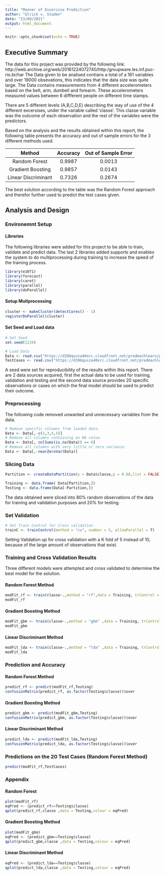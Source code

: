 ```yaml
---
title: "Manner of Excercise Prediction"
author: "Ulrich v. Staden"
date: "23/09/2021"
output: html_document
---
```


```r
knitr::opts_chunk$set(echo = TRUE)
```

## Executive Summary
The data for this project was provided by the following link: http://web.archive.org/web/20161224072740/http:/groupware.les.inf.puc-rio.br/har
The Data given to be analised contians a total of a 161 variables and over 19000 obsevations, this indicates that the data size was quite large.
The Data contains measurements from 4 different accelerometers based on the belt, arm, dumbell and forearm. These accelerometers measured values
between 6 diffferent people on different time stamps.

There are 5 different levels (A,B,C,D,E) describing the way of use of the 4 different excersises, under the variable called 'classe'. This classe 
variable was the outcome of each observation and the rest of the variables were the predictors. 

Based on the analysis and the results obtained within this report, the following table presents the accuracy and out of sample errors for the 3 
different methods used.

|        Method       | Accuracy | Out of Sample Error   |
|:-------------------:|:--------:|:---------------------:|
|    Random Forest    |  0.9987  | 0.0013                |
|  Gradient Boosting  |  0.9857  | 0.0143                |
| Linear Discriminant |  0.7326  | 0.2674                |

The best solution according to the table was the Random Forest approach and therefor further used to predict the test cases given.

## Analysis and Design
### Environemnt Setup
#### Libraries

The following libraries were added for this project to be able to train, validate and predict data. The last 2 libraries added supports and 
enables the system to do multiprocessing during training to increase the speed of the training process.
```r
library(e1071)
library(forecast)
library(caret)
library(parallel)
library(doParallel)
```

#### Setup Multprocessing
```r
cluster <- makeCluster(detectCores() - 1)
registerDoParallel(cluster)
```

#### Set Seed and Load data
```r
# Set Seed
set.seed(1234)

# Load Data
Data <- read.csv("https://d396qusza40orc.cloudfront.net/predmachlearn/pml-training.csv")
TestCases <- read.csv("https://d396qusza40orc.cloudfront.net/predmachlearn/pml-testing.csv")

```
A seed were set for reproducibility of the results within this report. There are 2 data sources acquired, first the actual data to be used for
training, validation and testing and the second data source provides 20 specific observations or cases on which the final model should be used 
to predict their outcome.

### Preprocessing

The following code removed unwanted and unnecessary variables from the data.
```r
# Remove specific columns from loaded data. 
Data <- Data[,-c(1,3,4,5)]
# Remove all columns containing an NA value.
Data <- Data[, colSums(is.na(Data)) == 0]
# Remove all columns with very little or zero variance.
Data <- Data[,-nearZeroVar(Data)]
```

### Slicing Data

```r
Partition <- createDataPartition(y = Data$classe,p = 0.80,list = FALSE)

Training <- data.frame( Data[Partition,])
Testing <- data.frame(Data[-Partition,])
```

The data obtained were sliced into 80% random observations of the data for training and validation purposes and 20% for testing.

### Set Validation
```r
# Set Train Control for Cross validation
trainC <- trainControl(method = "cv", number = 5, allowParallel = T)
```

Setting Validation up for cross validation with a K fold of 5 instead of 10, because of the large amount of observations that exist.

### Training and Cross Validation Results
Three different models were attempted and cross validated to determine the best model for the solution.

#### Random Forest Method
```r
modFit_rf <- train(classe~.,method = "rf",data = Training, trControl = trainC)
modFit_rf
```
#### Gradient Boosting Method
```r
modFit_gbm <- train(classe~.,method = "gbm" ,data = Training, trControl = trainC,verbose = FALSE)
modFit_gbm
```
#### Linear Discriminant Method
```r
modFit_lda <- train(classe~.,method = "lda" ,data = Training, trControl = trainC)
modFit_lda
```

### Prediction and Accuracy
#### Random Forest Method
```r
predict_rf <- predict(modFit_rf,Testing)
confusionMatrix(predict_rf, as.factor(Testing$classe))$over
```
#### Gradient Boosting Method
```r
predict_gbm <- predict(modFit_gbm,Testing)
confusionMatrix(predict_gbm, as.factor(Testing$classe))$over
```
#### Linear Discriminant Method
```r
predict_lda <- predict(modFit_lda,Testing)
confusionMatrix(predict_lda, as.factor(Testing$classe))$over
```
### Predictions on the 20 Test Cases (Random Forest Method)
```r
predict(modFit_rf,TestCases)
```

### Appendix
#### Random Forest
```r
plot(modFit_rf)
eqPred <- (predict_rf==Testing$classe)
qplot(predict_rf,classe ,data = Testing,colour = eqPred)
```

#### Gradient Boosting Method
```r
plot(modFit_gbm)
eqPred <- (predict_gbm==Testing$classe)
qplot(predict_gbm,classe ,data = Testing,colour = eqPred)
```

#### Linear Discriminant Method
```r
eqPred <- (predict_lda==Testing$classe)
qplot(predict_lda,classe ,data = Testing,colour = eqPred)
```